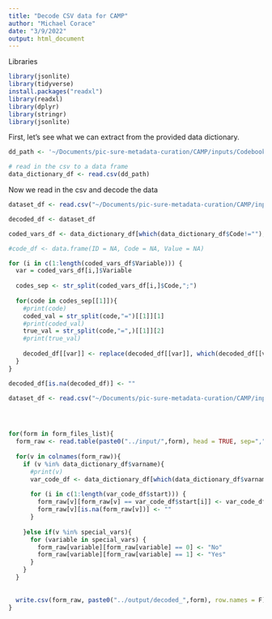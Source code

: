 ```yaml
---
title: "Decode CSV data for CAMP"
author: "Michael Corace"
date: "3/9/2022"
output: html_document
---
```


Libraries
```r
library(jsonlite)
library(tidyverse)
install.packages("readxl")
library(readxl)
library(dplyr)
library(stringr)
library(jsonlite)
```

First, let's see what we can extract from the provided data dictionary.
```r
dd_path <- '~/Documents/pic-sure-metadata-curation/CAMP/inputs/Codebook.csv'

# read in the csv to a data frame
data_dictionary_df <- read.csv(dd_path)
```

Now we read in the csv and decode the data

```r
dataset_df <- read.csv("~/Documents/pic-sure-metadata-curation/CAMP/inputs/camp_teach.csv")

decoded_df <- dataset_df

coded_vars_df <- data_dictionary_df[which(data_dictionary_df$Code!=""),]

#code_df <- data.frame(ID = NA, Code = NA, Value = NA)

for (i in c(1:length(coded_vars_df$Variable))) {
  var = coded_vars_df[i,]$Variable
  
  codes_sep <- str_split(coded_vars_df[i,]$Code,";")
  
  for(code in codes_sep[[1]]){
    #print(code)
    coded_val = str_split(code,"=")[[1]][1]
    #print(coded_val)
    true_val = str_split(code,"=",)[[1]][2]
    #print(true_val)
    
    decoded_df[[var]] <- replace(decoded_df[[var]], which(decoded_df[[var]]==coded_val), true_val)
  }
}

decoded_df[is.na(decoded_df)] <- ""

```




```r
dataset_df <- read.csv("~/Documents/pic-sure-metadata-curation/CAMP/inputs/camp_teach.csv")




for(form in form_files_list){
  form_raw <- read.table(paste0("../input/",form), head = TRUE, sep=",")
  
  for(v in colnames(form_raw)){
    if (v %in% data_dictionary_df$varname){
      #print(v)
      var_code_df <- data_dictionary_df[which(data_dictionary_df$varname == v),3:4]
      
      for (i in c(1:length(var_code_df$start))) {
        form_raw[v][form_raw[v] == var_code_df$start[i]] <- var_code_df$label[i]
        form_raw[v][is.na(form_raw[v])] <- ""
      }
      
    }else if(v %in% special_vars){
      for (variable in special_vars) {
        form_raw[variable][form_raw[variable] == 0] <- "No"
        form_raw[variable][form_raw[variable] == 1] <- "Yes"
      }
    }
  }
  
  
  write.csv(form_raw, paste0("../output/decoded_",form), row.names = F)
}
```